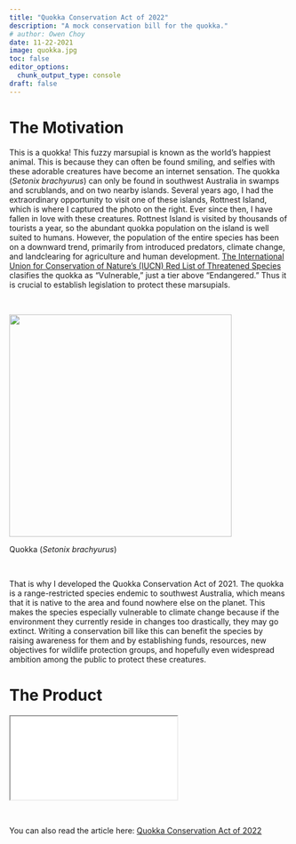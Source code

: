 ```yaml
---
title: "Quokka Conservation Act of 2022"
description: "A mock conservation bill for the quokka."
# author: Owen Choy
date: 11-22-2021
image: quokka.jpg
toc: false
editor_options: 
  chunk_output_type: console
draft: false
---
```


# [The Motivation]{.red-text}

::: side-by-side
This is a quokka! This fuzzy marsupial is known as the world's happiest animal. This is because they can often be found smiling, and selfies with these adorable creatures have become an internet sensation. The quokka (*Setonix brachyurus*) can only be found in southwest Australia in swamps and scrublands, and on two nearby islands. Several years ago, I had the extraordinary opportunity to visit one of these islands, Rottnest Island, which is where I captured the photo on the right. Ever since then, I have fallen in love with these creatures. Rottnest Island is visited by thousands of tourists a year, so the abundant quokka population on the island is well suited to humans. However, the population of the entire species has been on a downward trend, primarily from introduced predators, climate change, and landclearing for agriculture and human development. [The International Union for Conservation of Nature's (IUCN) Red List of Threatened Species](https://www.iucnredlist.org/species/20165/166611530) clasifies the quokka as "Vulnerable," just a tier above "Endangered." Thus it is crucial to establish legislation to protect these marsupials. 

<br>

<div>
::: center
::: img-padding
![](quokka.jpg){height="400px"}
:::
:::
<p class="caption">
Quokka (*Setonix brachyurus*)
</p>
</div>
:::

<br>

That is why I developed the Quokka Conservation Act of 2021. The quokka is a range-restricted species endemic to southwest Australia, which means that it is native to the area and found nowhere else on the planet. This makes the species especially vulnerable to climate change because if the environment they currently reside in changes too drastically, they may go extinct. Writing a conservation bill like this can benefit the species by raising awareness for them and by establishing funds, resources, new objectives for wildlife protection groups, and hopefully even widespread ambition among the public to protect these creatures. 


# [The Product]{.red-text}

::: resize
<iframe src="quokka.pdf" class="iframe-style">

</iframe>
:::

<br>

You can also read the article here: [Quokka Conservation Act of 2022](https://owenchoy.github.io/portfolio/quokka%20conservation%20act/quokka.pdf)
